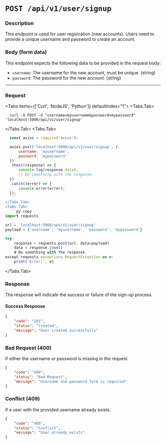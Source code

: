 
# `POST /api/v1/user/signup`

### Description
This endpoint is used for user registration (new accounts). Users need to provide a unique username and password to create an account.

### Body (form data)

This endpoint expects the following data to be provided in the request body:

- `username`: The username for the new account, must be unique. (string)
- `password`: The password for the new account. (string)

---

### Request
 
<Tabs items={['Curl', 'NodeJS', 'Python']} defaultIndex="1">
  <Tabs.Tab>
  ``` curl copy
    curl -X POST -d "username=myusername&password=mypassword" 'localhost:5000/api/v1/user/signup'
  ```
  </Tabs.Tab>
  <Tabs.Tab>
  ```js copy
    const axios = require('axios');

    axios.post('localhost:5000/api/v1/user/signup', {
        username: 'myusername',
        password: 'mypassword'
    })
    .then((response) => {
        console.log(response.data);
        // Do something with the response.
    })
    .catch((error) => {
        console.error(error);
    });
    ```
  </Tabs.Tab>
  <Tabs.Tab>
    ```py copy
  import requests

  url = 'localhost:5000/api/v1/user/signup'
  payload = {'username': 'myusername', 'password': 'mypassword'}

  try:
      response = requests.post(url, data=payload)
      data = response.json()
      # Do something with the response.
  except requests.exceptions.RequestException as e:
      print('Error:', e)
  ```
  </Tabs.Tab>
</Tabs>

### Response

The response will indicate the success or failure of the sign-up process.

#### Success Response

```json
{
    "code": "201",
    "status": "Created",
    "message": "User created successfully"
}
```

<Steps>

### Bad Request (400)
 
If either the username or password is missing in the request.

```json
{
    "code": "400",
    "status": "Bad Request",
    "message": "Username and password form is required"
}
```
 
### Conflict (409)
 
 If a user with the provided username already exists.

```json
{
    "code": "409",
    "status": "Conflict",
    "message": "User already exists"
}
```

</Steps>